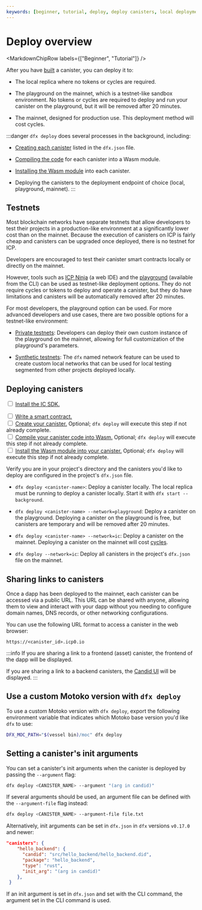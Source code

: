 ```yaml
---
keywords: [beginner, tutorial, deploy, deploy canisters, local deployment, local dev, mainnet deployment, mainnet, playground, deploy playground, deploy to playground]
---
```



# Deploy overview

<MarkdownChipRow labels={["Beginner", "Tutorial"]} />

After you have [built](/docs/current/developer-docs/smart-contracts/install) a <GlossaryTooltip>canister</GlossaryTooltip>, you can
deploy it to:

- The local replica where no tokens or cycles are required.

- The playground on the mainnet, which is a testnet-like sandbox environment. No tokens or cycles are required to deploy and run your canister on the playground, but it will be removed after 20 minutes.

- The mainnet, designed for production use. This deployment method will cost cycles.

:::danger
`dfx deploy` does several processes in the background, including:

- [Creating each canister](/docs/current/developer-docs/smart-contracts/create) listed in the `dfx.json` file.

- [Compiling the code](/docs/current/developer-docs/smart-contracts/compile) for each canister into a Wasm module.

- [Installing the Wasm module](/docs/current/developer-docs/smart-contracts/install) into each canister. 

- Deploying the canisters to the deployment endpoint of choice (local, playground, mainnet).
:::

## Testnets

Most blockchain networks have separate testnets that allow developers to test their projects in a production-like environment at a significantly lower cost than on the mainnet. Because the execution of canisters on ICP is fairly cheap and canisters can be upgraded once deployed, there is no testnet for ICP.

Developers are encouraged to test their canister smart contracts locally or directly on the mainnet.

However, tools such as [ICP Ninja](https://icp.ninja) (a web IDE) and the [playground](/docs/current/developer-docs/developer-tools/ide/playground) (available from the CLI) can be used as testnet-like deployment options. They do not require cycles or tokens to deploy and operate a canister, but they do have limitations and canisters will be automatically removed after 20 minutes.

For most developers, the playground option can be used. For more advanced developers and use cases, there are two possible options for a testnet-like environment:

- [Private testnets](/docs/current/developer-docs/smart-contracts/deploy/custom-testnets): Developers can deploy their own custom instance of the playground on the mainnet, allowing for full customization of the playground's parameters.

- [Synthetic testnets](/docs/current/developer-docs/smart-contracts/deploy/custom-testnets): The `dfx` named network feature can be used to create custom local networks that can be used for local testing segmented from other projects deployed locally.

## Deploying canisters

<Tabs>
<TabItem value="prereq" label="Prerequisites" default>

<input type="checkbox"/> <a href="/docs/current/developer-docs/getting-started/install">Install the IC SDK.</a>
<div>
</div>
<input type="checkbox"/> <a href="/docs/current/developer-docs/smart-contracts/write/overview">Write a smart contract.</a>
<div>
</div>
<input type="checkbox"/> <a href="/docs/current/developer-docs/smart-contracts/create">Create your canister.</a> Optional; <code>dfx deploy</code> will execute this step if not already complete.
<div>
</div>
<input type="checkbox"/> <a href="/docs/current/developer-docs/smart-contracts/compile">Compile your canister code into Wasm.</a> Optional; <code>dfx deploy</code> will execute this step if not already complete.
<div>
</div>
<input type="checkbox"/> <a href="/docs/current/developer-docs/smart-contracts/install">Install the Wasm module into your canister.</a> Optional; <code>dfx deploy</code> will execute this step if not already complete.
</TabItem>
</Tabs>

Verify you are in your project's directory and the canisters you'd like to deploy are configured in the project's `dfx.json` file.

- `dfx deploy <canister-name>`: Deploy a canister locally. The local replica must be running to deploy a canister locally. Start it with `dfx start --background`.

- `dfx deploy <canister-name> --network=playground`: Deploy a canister on the playground. Deploying a canister on the playground is free, but canisters are temporary and will be removed after 20 minutes.

- `dfx deploy <canister-name> --network=ic`: Deploy a canister on the mainnet. Deploying a canister on the mainnet will cost [cycles](/docs/current/developer-docs/gas-cost).

- `dfx deploy --network=ic`: Deploy all canisters in the project's `dfx.json` file on the mainnet.

## Sharing links to canisters

Once a dapp has been deployed to the mainnet, each canister can be accessed via a public URL. This URL can be shared with anyone, allowing them to view and interact with your dapp without you needing to configure domain names, DNS records, or other networking configurations.

You can use the following URL format to access a canister in the web browser:

```
https://<canister_id>.icp0.io
```

:::info
If you are sharing a link to a frontend (asset) canister, the frontend of the dapp will be displayed.

If you are sharing a link to a backend canisters, the [Candid UI](/docs/current/developer-docs/smart-contracts/candid/candid-concepts) will be displayed.
:::

## Use a custom Motoko version with `dfx deploy`

To use a custom Motoko version with `dfx deploy`, export the following
environment variable that indicates which Motoko base version you'd like `dfx`
to use:

```bash
DFX_MOC_PATH="$(vessel bin)/moc" dfx deploy
```

## Setting a canister's init arguments

You can set a canister's init arguments when the canister is deployed by passing
the `--argument` flag:

```bash
dfx deploy <CANISTER_NAME> --argument "(arg in candid)"
```

If several arguments should be used, an argument file can be defined with the
`--argument-file` flag instead:

```bash
dfx deploy <CANISTER_NAME> --argument-file file.txt
```

Alternatively, init arguments can be set in `dfx.json` in `dfx` versions
`v0.17.0` and newer:

```json title="dfx.json"
"canisters": {
    "hello_backend": {
      "candid": "src/hello_backend/hello_backend.did",
      "package": "hello_backend",
      "type": "rust",
      "init_arg": "(arg in candid)"
    },
 }
```

If an init argument is set in `dfx.json` and set with the CLI command, the
argument set in the CLI command is used.
